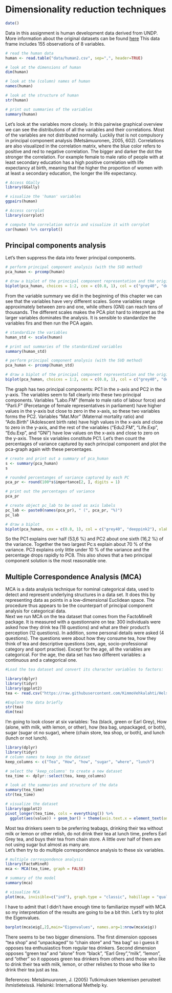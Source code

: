 # Dimensionality reduction techniques

```r
date()
```
Data in this assignment is human development data derived from UNDP. More information about the original datasets can be found [here](https://hdr.undp.org/data-center/human-development-index#/indicies/HDI)
This data frame includes 155 observations of 8 variables.

```r

# read the human data
human <- read.table("data/human2.csv", sep=",", header=TRUE)

# look at the dimensions of human
dim(human)

# look at the (column) names of human
names(human)

# look at the structure of human
str(human)

# print out summaries of the variables
summary(human)

```
Let's look at the variables more closely. In this pairwise graphical overview we can see the distributions of all the variables and their correlations. Most of the variables are not distributed normally. Luckily that is not compulsory in principal component analysis (Metsämuuronen, 2005, 602). Correlations are also visualized in the correlation matrix, where the blue color refers to positive and red to negative correlation. The bigger and darker the dot the stronger the correlation. For example female to male ratio of people with at least secondary education has a high positive correlation with life expectancy at birth, meaning that the higher the proportion of women with at least a secondary education, the longer the life expectancy.
```r

# Access GGally
library(GGally)

# visualize the 'human' variables
ggpairs(human)

# Access corrplot
library(corrplot)

# compute the correlation matrix and visualize it with corrplot
cor(human) %>% corrplot()


```
  
## Principal components analysis
Let's then suppress the data into fewer principal components.
```r

# perform principal component analysis (with the SVD method)
pca_human <- prcomp(human)

# draw a biplot of the principal component representation and the original variables
biplot(pca_human, choices = 1:2, cex = c(0.8, 1), col = c("grey40", "deeppink2"))

```
  
From the variable summary we did in the beginning of this chapter we can see that the variables have very different scales. Some variables range approximately between zero and one, while others (GNI) can reach tens of thousands. The different scales makes the PCA plot hard to interpret as the larger variables dominates the analysis. It is sensible to standardize the variables firs and then run the PCA again.
```r

# standardize the variables
human_std <- scale(human)

# print out summaries of the standardized variables
summary(human_std)

# perform principal component analysis (with the SVD method)
pca_human <- prcomp(human_std)

# draw a biplot of the principal component representation and the original variables
biplot(pca_human, choices = 1:2, cex = c(0.8, 1), col = c("grey40", "deeppink2"))

```
  
The graph has two principal components: PC1 in the x-axis and PC2 in the y-axis. The variables seem to fall clearly into these two principal components. Variables "Labo.FM" (female to male ratio of labour force) and "Parli.F" (Percetange of female representatives in parliament) have higher values in the y-axis but close to zero in the x-axis, so these two variables forms the PC2. Variables "Mat.Mor" (Maternal mortality ratio) and "Ado.Birth" (Adolescent birth rate) have high values in the x-axis and close to zero in the y-axis, and the rest of the variables ("Edu2.FM", "Life.Exp", "Edu.Exp", and "GNI") have low values on the x-axis and close to zero on the y-axis. These six variables constitute PC1. 
Let's then count the percentages of variance captured by each principal component and plot the pca-graph again with these percentages.
```r

# create and print out a summary of pca_human
s <- summary(pca_human)
s

# rounded percentanges of variance captured by each PC
pca_pr <- round(100*s$importance[2, ], digits = 1)

# print out the percentages of variance
pca_pr

# create object pc_lab to be used as axis labels
pc_lab <- paste0(names(pca_pr), " (", pca_pr, "%)")
pc_lab

# draw a biplot
biplot(pca_human, cex = c(0.8, 1), col = c("grey40", "deeppink2"), xlab = pc_lab[1], ylab = pc_lab[2])

```
  
So the PC1 explains over half (53,6 %) and PC2 about one sixth (16,2 %) of the variance. Together the two largest Pc:s explain about 70 % of the variance. PC3 explains only little under 10 % of the variance and the percentage drops rapidly to PC8. This also shows that a two principal component solution is the most reasonable one.  

## Multiple Correspondence Analysis (MCA)
MCA is a data analysis technique for nominal categorical data, used to detect and represent underlying structures in a data set. It does this by representing data as points in a low-dimensional Euclidean space. The procedure thus appears to be the counterpart of principal component analysis for categorical data.  
Next we run MCA on the tea dataset that comes from the FactoMineR package. It is measured with a questionnaire on tea: 300 individuals were asked how they drink tea (18 questions) and what are their product's perception (12 questions). In addition, some personal details were asked (4 questions). 
The questions were about how they consume tea, how they think of tea and descriptive questions (sex, age, socio-professional category and sport practise). Except for the age, all the variables are categorical. For the age, the data set has two different variables: a continuous and a categorical one.

```r

#Load the tea dataset and convert its character variables to factors:

library(dplyr)
library(tidyr)
library(ggplot2)
tea <- read.csv("https://raw.githubusercontent.com/KimmoVehkalahti/Helsinki-Open-Data-Science/master/datasets/tea.csv", stringsAsFactors = TRUE)

#Explore the data briefly
str(tea)
dim(tea)

```

I'm going to look closer at six variables: Tea (black, green or Earl Grey), How (alone, with milk, with lemon, or other), how (tea bag, unpackaged, or both), sugar (sugar ot no sugar), where (chain store, tea shop, or both), and lunch (lunch or not lunch).
```r
library(dplyr)
library(tidyr)
# column names to keep in the dataset
keep_columns <- c("Tea", "How", "how", "sugar", "where", "lunch")

# select the 'keep_columns' to create a new dataset
tea_time <- dplyr::select(tea, keep_columns)

# look at the summaries and structure of the data
summary(tea_time)
str(tea_time)

# visualize the dataset
library(ggplot2)
pivot_longer(tea_time, cols = everything()) %>% 
  ggplot(aes(value)) + geom_bar() + theme(axis.text.x = element_text(angle = 45, hjust = 1, size = 8)) + facet_wrap("name", scales = "free")


```
  
Most tea drinkers seem to be preferring teabags, drinking their tea without milk or lemon or other relish, do not drink their tea at lunch time, prefers Earl Grey tea, and buys their tea from chain store. A little over half of them are not using sugar but almost as many are.  
Let's then try to do multiple correspondence analysis to these six variables.
```r

# multiple correspondence analysis
library(FactoMineR)
mca <- MCA(tea_time, graph = FALSE)

# summary of the model
summary(mca)

# visualize MCA
plot(mca, invisible=c("ind"), graph.type = "classic", habillage = "quali")

```
  
I have to admit that I didn't have enough time to familiarize myself with MCA so my interpretation of the results are going to be a bit thin. 
Let's try to plot the Eigenvalues.
```r
barplot(mca$eig[,2],main="Eigenvalues", names.arg=1:nrow(mca$eig))
```
  
There seems to be two bigger dimensions. The first dimension opposes "tea shop" and "unpackaged" to "chain store" and "tea bag" so i guess it opposes tea enthusiastics from regular tea drinkers. Second dimension opposes "green tea" and "alone" from "black", "Earl Grey","milk", "lemon", and "other" so it opposes green tea drinkers from others and those who like to drink their tea with milk, lemon, or other relishes to those who like to drink their tea just as tea.

References:
Metsämuuronen, J. (2005) Tutkimuksen tekemisen perusteet ihmistieteissä. Helsinki: International Methelp ky.


